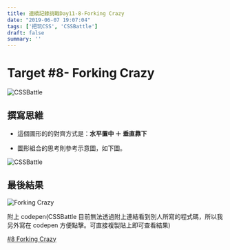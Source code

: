 ```yaml
---
title: 連續記錄挑戰Day11-8-Forking Crazy
date: "2019-06-07 19:07:04"
tags: ['把玩CSS', 'CSSBattle']
draft: false
summary: ''
---
```



# Target #8- Forking Crazy

![CSSBattle](https://i.imgur.com/SWnyaPp.png)

## 撰寫思維

- 這個圖形的的對齊方式是：**水平置中 ＋ 垂直靠下**

- 圖形組合的思考則參考示意圖，如下圖。




![CSSBattle](https://i.imgur.com/TaWbAmm.png)


## 最後結果

![Forking Crazy](https://i.imgur.com/KwcWvrx.png)

附上 codepen(CSSBattle 目前無法透過附上連結看到別人所寫的程式碼，所以我另外寫在 codepen 方便點擊。可直接複製貼上即可查看結果)

[#8 Forking Crazy](https://codepen.io/kids5346/pen/eawPbw)




  
